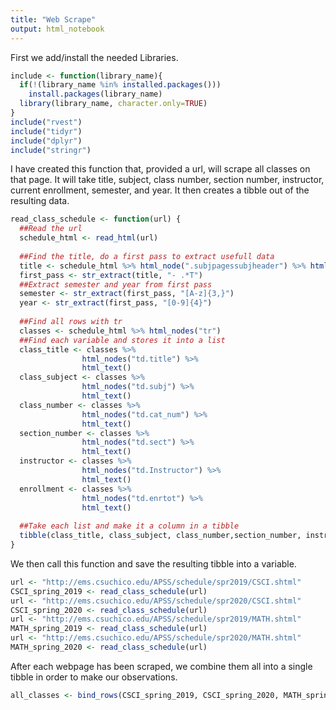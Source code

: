 ```yaml
---
title: "Web Scrape"
output: html_notebook
---
```


First we add/install the needed Libraries.

```r
include <- function(library_name){
  if(!(library_name %in% installed.packages()))
    install.packages(library_name)
  library(library_name, character.only=TRUE)
}
include("rvest")
include("tidyr")
include("dplyr")
include("stringr")
```


I have created this function that, provided a url, will scrape all classes on that page. It will take title, subject, class number, section number, instructor, current enrollment, semester, and year. It then creates a tibble out of the resulting data.

```r
read_class_schedule <- function(url) {
  ##Read the url
  schedule_html <- read_html(url)
  
  ##Find the title, do a first pass to extract usefull data
  title <- schedule_html %>% html_node(".subjpagessubjheader") %>% html_text()
  first_pass <- str_extract(title, "- .*T")
  ##Extract semester and year from first pass
  semester <- str_extract(first_pass, "[A-z]{3,}")
  year <- str_extract(first_pass, "[0-9]{4}")
  
  ##Find all rows with tr
  classes <- schedule_html %>% html_nodes("tr")
  ##Find each variable and stores it into a list
  class_title <- classes %>%
                html_nodes("td.title") %>%
                html_text()
  class_subject <- classes %>%
                html_nodes("td.subj") %>%
                html_text()
  class_number <- classes %>%
                html_nodes("td.cat_num") %>%
                html_text()
  section_number <- classes %>%
                html_nodes("td.sect") %>%
                html_text()
  instructor <- classes %>%
                html_nodes("td.Instructor") %>%
                html_text()
  enrollment <- classes %>%
                html_nodes("td.enrtot") %>%
                html_text()
  
  ##Take each list and make it a column in a tibble
  tibble(class_title, class_subject, class_number,section_number, instructor, enrollment, semester, year)
}
```

We then call this function and save the resulting tibble into a variable.
```r
url <- "http://ems.csuchico.edu/APSS/schedule/spr2019/CSCI.shtml"
CSCI_spring_2019 <- read_class_schedule(url)
url <- "http://ems.csuchico.edu/APSS/schedule/spr2020/CSCI.shtml"
CSCI_spring_2020 <- read_class_schedule(url)
url <- "http://ems.csuchico.edu/APSS/schedule/spr2019/MATH.shtml"
MATH_spring_2019 <- read_class_schedule(url)
url <- "http://ems.csuchico.edu/APSS/schedule/spr2020/MATH.shtml"
MATH_spring_2020 <- read_class_schedule(url)
```

After each webpage has been scraped, we combine them all into a single tibble in order to make our observations.
```r
all_classes <- bind_rows(CSCI_spring_2019, CSCI_spring_2020, MATH_spring_2019, MATH_spring_2020)
```


